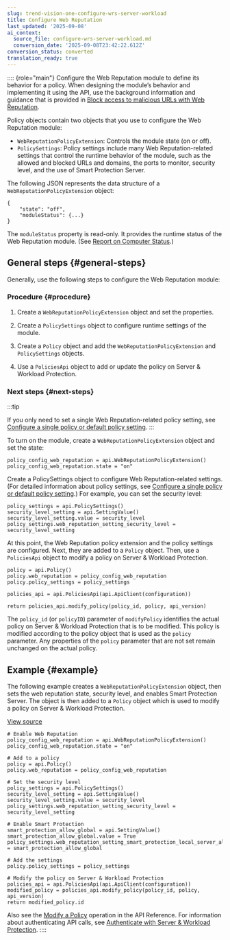 ```yaml
---
slug: trend-vision-one-configure-wrs-server-workload
title: Configure Web Reputation
last_updated: '2025-09-08'
ai_context:
  source_file: configure-wrs-server-workload.md
  conversion_date: '2025-09-08T23:42:22.612Z'
conversion_status: converted
translation_ready: true
---
```


:::: {role="main"}
Configure the Web Reputation module to define its behavior for a policy. When designing the module’s behavior and implementing it using the API, use the background information and guidance that is provided in [Block access to malicious URLs with Web Reputation](configure-web-reputation.mdx).

Policy objects contain two objects that you use to configure the Web Reputation module:

- `WebReputationPolicyExtension`: Controls the module state (on or off).
- `PolicySettings`: Policy settings include many Web Reputation-related settings that control the runtime behavior of the module, such as the allowed and blocked URLs and domains, the ports to monitor, security level, and the use of Smart Protection Server.

The following JSON represents the data structure of a `WebReputationPolicyExtension` object:

``` codeblock
{
    "state": "off",
    "moduleStatus": {...}
}
```

The `moduleStatus` property is read-only. It provides the runtime status of the Web Reputation module. (See [Report on Computer Status](report-computer-status.mdx).)

## General steps {#general-steps}

Generally, use the following steps to configure the Web Reputation module:

### Procedure {#procedure}

1.  Create a `WebReputationPolicyExtension` object and set the properties.

2.  Create a `PolicySettings` object to configure runtime settings of the module.

3.  Create a `Policy` object and add the `WebReputationPolicyExtension` and `PolicySettings` objects.

4.  Use a `PoliciesApi` object to add or update the policy on Server & Workload Protection.

### Next steps {#next-steps}

:::tip

If you only need to set a single Web Reputation-related policy setting, see [Configure a single policy or default policy setting](create-configure-policy.mdx).
:::

To turn on the module, create a `WebReputationPolicyExtension` object and set the state:

``` codeblock
policy_config_web_reputation = api.WebReputationPolicyExtension()
policy_config_web_reputation.state = "on"
```

Create a PolicySettings object to configure Web Reputation-related settings. (For detailed information about policy settings, see [Configure a single policy or default policy setting](create-configure-policy.mdx).) For example, you can set the security level:

``` codeblock
policy_settings = api.PolicySettings()
security_level_setting = api.SettingValue()
security_level_setting.value = security_level
policy_settings.web_reputation_setting_security_level = security_level_setting
```

At this point, the Web Reputation policy extension and the policy settings are configured. Next, they are added to a `Policy` object. Then, use a `PoliciesApi` object to modify a policy on Server & Workload Protection.

``` codeblock
policy = api.Policy()
policy.web_reputation = policy_config_web_reputation
policy.policy_settings = policy_settings

policies_api = api.PoliciesApi(api.ApiClient(configuration))

return policies_api.modify_policy(policy_id, policy, api_version)
```

The `policy_id` (or `policyID`) parameter of `modifyPolicy` identifies the actual policy on Server & Workload Protection that is to be modified. This policy is modified according to the policy object that is used as the `policy` parameter. Any properties of the `policy` parameter that are not set remain unchanged on the actual policy.

## Example {#example}

The following example creates a `WebReputationPolicyExtension` object, then sets the web reputation state, security level, and enables Smart Protection Server. The object is then added to a `Policy` object which is used to modify a policy on Server & Workload Protection.

[View source](https://github.com/deep-security/automation-center-sdk-samples/blob/master/python/src/web_reputation_examples.py)

``` codeblock
# Enable Web Reputation
policy_config_web_reputation = api.WebReputationPolicyExtension()
policy_config_web_reputation.state = "on"

# Add to a policy
policy = api.Policy()
policy.web_reputation = policy_config_web_reputation

# Set the security level
policy_settings = api.PolicySettings()
security_level_setting = api.SettingValue()
security_level_setting.value = security_level
policy_settings.web_reputation_setting_security_level = security_level_setting

# Enable Smart Protection
smart_protection_allow_global = api.SettingValue()
smart_protection_allow_global.value = True
policy_settings.web_reputation_setting_smart_protection_local_server_allow_off_domain_global = smart_protection_allow_global

# Add the settings
policy.policy_settings = policy_settings

# Modify the policy on Server & Workload Protection
policies_api = api.PoliciesApi(api.ApiClient(configuration))
modified_policy = policies_api.modify_policy(policy_id, policy, api_version)
return modified_policy.id
```

Also see the [Modify a Policy](https://cloudone.trendmicro.com/docs/workload-security/api-reference/tag/Policies) operation in the API Reference. For information about authenticating API calls, see [Authenticate with Server & Workload Protection](send-your-first-request-using-api.mdx).
::::
